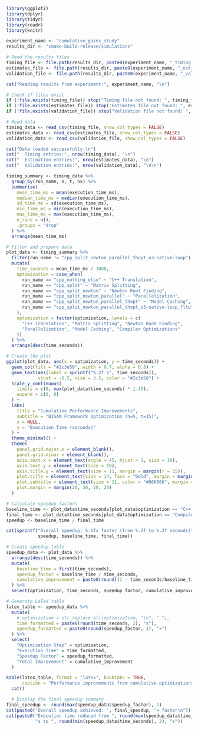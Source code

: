 
```r
library(ggplot2)
library(dplyr)
library(tidyr)
library(readr)
library(knitr)
```


```r
experiment_name <- "cumulative_gains_study"
results_dir <- "cmake-build-release/simulations"
```


```r
# Read the results files
timing_file <- file.path(results_dir, paste0(experiment_name, "_timing.csv"))
estimates_file <- file.path(results_dir, paste0(experiment_name, "_estimates.csv"))
validation_file <- file.path(results_dir, paste0(experiment_name, "_validation.csv"))

cat("Reading results from experiment:", experiment_name, "\n")

# Check if files exist
if (!file.exists(timing_file)) stop("Timing file not found: ", timing_file)
if (!file.exists(estimates_file)) stop("Estimates file not found: ", estimates_file)
if (!file.exists(validation_file)) stop("Validation file not found: ", validation_file)

# Read data
timing_data <- read_csv(timing_file, show_col_types = FALSE)
estimates_data <- read_csv(estimates_file, show_col_types = FALSE)
validation_data <- read_csv(validation_file, show_col_types = FALSE)

cat("Data loaded successfully:\n")
cat("  Timing entries:", nrow(timing_data), "\n")
cat("  Estimation entries:", nrow(estimates_data), "\n")
cat("  Validation entries:", nrow(validation_data), "\n\n")
```


```r
timing_summary <- timing_data %>%
  group_by(run_name, n, t, nx) %>%
  summarise(
    mean_time_ms = mean(execution_time_ms),
    median_time_ms = median(execution_time_ms),
    sd_time_ms = sd(execution_time_ms),
    min_time_ms = min(execution_time_ms),
    max_time_ms = max(execution_time_ms),
    n_runs = n(),
    .groups = "drop"
  ) %>%
  arrange(mean_time_ms)
```


```r
# Filter and prepare data
plot_data <- timing_summary %>%
  filter(run_name != "cpp_split_newton_parallel_thopt_o3-native-loop") %>%
  mutate(
    time_seconds = mean_time_ms / 1000,
    optimization = case_when(
      run_name == "cpp_nothing_else" ~ "C++ Translation",
      run_name == "cpp_split" ~ "Matrix Splitting", 
      run_name == "cpp_split_newton" ~ "Newton Root Finding",
      run_name == "cpp_split_newton_parallel" ~ "Parallelization",
      run_name == "cpp_split_newton_parallel_thopt" ~ "Model Caching",
      run_name == "cpp_split_newton_parallel_thopt_o3-native-loop_flto" ~ "Compiler Optimizations"
    ),
    optimization = factor(optimization, levels = c(
      "C++ Translation", "Matrix Splitting", "Newton Root Finding", 
      "Parallelization", "Model Caching", "Compiler Optimizations"
    ))
  ) %>%
  arrange(desc(time_seconds))
```


```r
# Create the plot
ggplot(plot_data, aes(x = optimization, y = time_seconds)) +
  geom_col(fill = "#2c3e50", width = 0.7, alpha = 0.8) +
  geom_text(aes(label = sprintf("%.2f s", time_seconds)), 
            vjust = -0.5, size = 3.5, color = "#2c3e50") +
  scale_y_continuous(
    limits = c(0, max(plot_data$time_seconds) * 1.15),
    expand = c(0, 0)
  ) +
  labs(
    title = "Cumulative Performance Improvements",
    subtitle = "BISAM Framework Optimization (n=5, t=15)",
    x = NULL,
    y = "Execution Time (seconds)"
  ) +
  theme_minimal() +
  theme(
    panel.grid.major.x = element_blank(),
    panel.grid.minor = element_blank(),
    axis.text.x = element_text(angle = 45, hjust = 1, size = 10),
    axis.text.y = element_text(size = 10),
    axis.title.y = element_text(size = 11, margin = margin(r = 15)),
    plot.title = element_text(size = 14, face = "bold", margin = margin(b = 5)),
    plot.subtitle = element_text(size = 11, color = "#666666", margin = margin(b = 20)),
    plot.margin = margin(20, 20, 20, 20)
  )
```


```r
# Calculate speedup factors
baseline_time <- plot_data$time_seconds[plot_data$optimization == "C++ Translation"]
final_time <- plot_data$time_seconds[plot_data$optimization == "Compiler Optimizations"]
speedup <- baseline_time / final_time

cat(sprintf("Overall speedup: %.1fx faster (from %.2f to %.2f seconds)", 
            speedup, baseline_time, final_time))
```

```r
# Create speedup table
speedup_data <- plot_data %>%
  arrange(desc(time_seconds)) %>%
  mutate(
    baseline_time = first(time_seconds),
    speedup_factor = baseline_time / time_seconds,
    cumulative_improvement = paste0(round((1 - time_seconds/baseline_time) * 100, 1), "%")
  ) %>%
  select(optimization, time_seconds, speedup_factor, cumulative_improvement)

# Generate LaTeX table
latex_table <- speedup_data %>%
  mutate(
    # optimization = str_replace_all(optimization, "\n", " "),
    time_formatted = paste0(round(time_seconds, 2), "s"),
    speedup_formatted = paste0(round(speedup_factor, 1), "×")
  ) %>%
  select(
    "Optimization Step" = optimization,
    "Execution Time" = time_formatted, 
    "Speedup Factor" = speedup_formatted,
    "Total Improvement" = cumulative_improvement
  )

kable(latex_table, format = "latex", booktabs = TRUE, 
      caption = "Performance improvements from cumulative optimizations") %>%
  cat()
```


```r
  # Display the final speedup summary
final_speedup <- round(max(speedup_data$speedup_factor), 1)
cat(paste0("Overall speedup achieved: ", final_speedup, "× faster\n"))
cat(paste0("Execution time reduced from ", round(max(speedup_data$time_seconds), 2), 
           "s to ", round(min(speedup_data$time_seconds), 2), "s"))
```